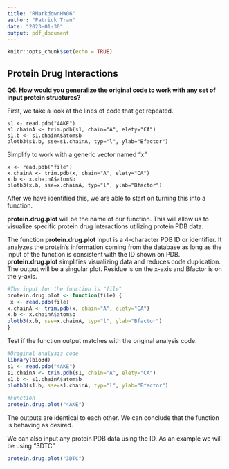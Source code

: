 ---
title: "RMarkdownHW06"
author: "Patrick Tran"
date: "2023-01-30"
output: pdf_document
---

```{r setup, include=FALSE}
knitr::opts_chunk$set(echo = TRUE)
```

## Protein Drug Interactions

**Q6. How would you generalize the original code to work with any set of input protein structures?**


First, we take a look at the lines of code that get repeated.

    s1 <- read.pdb("4AKE")
    s1.chainA <- trim.pdb(s1, chain="A", elety="CA")
    s1.b <- s1.chainA$atom$b
    plotb3(s1.b, sse=s1.chainA, typ="l", ylab="Bfactor")


Simplify to work with a generic vector named "x"

    x <- read.pdb("file")
    x.chainA <- trim.pdb(x, chain="A", elety="CA")
    x.b <- x.chainA$atom$b
    plotb3(x.b, sse=x.chainA, typ="l", ylab="Bfactor")


After we have identified this, we are able to start on turning this into a function. 

**protein.drug.plot** will be the name of our function. This will allow us to visualize specific protein drug interactions utilizing protein PDB data.

The function **protein.drug.plot** input is a 4-character PDB ID or identifier. It analyzes the protein's information coming from the database as long as the input of the function is consistent with the ID shown on PDB.
**protein.drug.plot** simplifies visualizing data and reduces code duplication.
The output will be a singular plot. Residue is on the x-axis and Bfactor is on the y-axis. 

```{r}
#The input for the function is "file"
protein.drug.plot <- function(file) {
 x <- read.pdb(file)
x.chainA <- trim.pdb(x, chain="A", elety="CA")
x.b <- x.chainA$atom$b
plotb3(x.b, sse=x.chainA, typ="l", ylab="Bfactor")
}
```


Test if the function output matches with the original analysis code.
```{r}
#Original analysis code
library(bio3d)
s1 <- read.pdb("4AKE")
s1.chainA <- trim.pdb(s1, chain="A", elety="CA")
s1.b <- s1.chainA$atom$b
plotb3(s1.b, sse=s1.chainA, typ="l", ylab="Bfactor")
```
```{r}
#Function
protein.drug.plot("4AKE")
```

The outputs are identical to each other. We can conclude that the function is behaving as desired.


We can also input any protein PDB data using the ID. As an example we will be using "3DTC"
```{r}
protein.drug.plot("3DTC")
```


